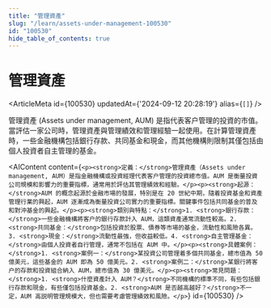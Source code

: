 ```yaml
---
title: "管理資產"
slug: "/learn/assets-under-management-100530"
id: "100530"
hide_table_of_contents: true
---
```



# 管理資產

<ArticleMeta id={100530} updatedAt={'2024-09-12 20:28:19'} alias={`[]`} />
<div className='border-solid border-b border-t-0 my-4 border-[var(--ifm-color-gray-300)]' />

管理資產 (Assets under management, AUM) 是指代表客户管理的投資的市值。當評估一家公司時，管理資產與管理績效和管理經驗一起使用。在計算管理資產時，一些金融機構包括銀行存款、共同基金和現金，而其他機構則限制其僅包括由個人投資者自主管理的基金。

<AIContent content={`<p><strong>定義：</strong>管理資產（Assets under management, AUM）是指金融機構或投資經理代表客户管理的投資總市值。AUM 是衡量投資公司規模和影響力的重要指標，通常用於評估其管理績效和經驗。</p><p><strong>起源：</strong>AUM 的概念起源於金融市場的發展，特別是在 20 世紀中期，隨着投資基金和資產管理行業的興起，AUM 逐漸成為衡量投資公司實力的重要指標。關鍵事件包括共同基金的普及和對沖基金的興起。</p><p><strong>類別與特點：</strong>1. <strong>銀行存款：</strong>一些金融機構將客户的銀行存款計入 AUM，這類資產通常流動性較高。2. <strong>共同基金：</strong>包括投資於股票、債券等市場的基金，流動性和風險各異。3. <strong>現金：</strong>流動性最強，但收益較低。4. <strong>自主管理基金：</strong>由個人投資者自行管理，通常不包括在 AUM 中。</p><p><strong>具體案例：</strong>1. <strong>案例一：</strong>某投資公司管理着多個共同基金，總市值為 50 億美元，這些基金的 AUM 即為 50 億美元。2. <strong>案例二：</strong>某銀行將客户的存款和投資組合納入 AUM，總市值為 30 億美元。</p><p><strong>常見問題：</strong>1. <strong>什麼資產計入 AUM？</strong>不同機構的標準不同，有些包括銀行存款和現金，有些僅包括投資基金。2. <strong>AUM 是否越高越好？</strong>不一定，AUM 高説明管理規模大，但也需要考慮管理績效和風險。</p>`} id={100530} />

